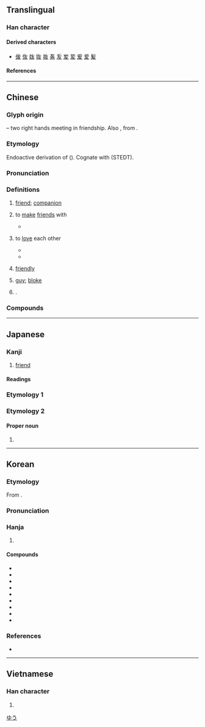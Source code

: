 {{character info}}
{{also|犮|发}}
==Translingual==
{{stroke order|strokes=4}}
{{stroke order|type=animate}}

===Han character===
{{Han char|rn=29|rad=又|as=02|sn=4|four=40047|canj=KE|ids=⿸𠂇又}}

====Derived characters====
* [[㑓]] [[伖]] [[𡛀]] [[抜]] [[鿆]] [[𥁊]] [[叐]] [[𡵢]] [[苃]] [[爰]] [[爱]] [[髪]]

====References====
{{Han ref|kx=0165.060|dkj=03119|dj=0374.180|hdz=10391.010|uh=53CB}}

----

==Chinese==
{{zh-forms|alt=㕛,𦫹,𦐮}}

===Glyph origin===
{{Han etym}}
{{Han compound|又|又|ls=ic|t1=hand|t2=hand}} – two right hands meeting in friendship. Also {{liushu|psc|nocap=1|adj=y}}, from {{och-l|又}}.

===Etymology===
Endoactive derivation of {{och-l|右|right|id=1}} ({{zh-ref|Schuessler, 2007}}). Cognate with {{cog|bo|གྲོགས||friend; companion}} (STEDT).

===Pronunciation===
{{zh-pron
|m=yǒu
|c=jau5,jau5-2
|c_note=jau5-2 - “guy; bloke”
|c-t=yiu4
|h=pfs=yû
|j=iou2
|mb=iǔ
|md=iū
|mn=iú
|mn-t=iu2
|w=3hhieu
|mc=y
|oc=y
|cat=n,pn
}}

===Definitions===
{{zh-hanzi}}

# [[friend]]; [[companion]]
#: {{zh-x|好友|good '''friend'''}}
# {{lb|zh|literary}} to [[make]] [[friends]] with
#* {{zh-x|無 友 不如 己 者。|Have no friends not equal to yourself.|ref=Analects}}
# {{lb|zh|literary|chiefly among brothers}} to [[love]] each other
#* {{zh-x|窈窕淑女，琴瑟 友 之。|The modest, retiring, virtuous, young lady: With lutes, small and large, let us give her '''friendly''' welcome.|ref=Shijing}}
#* {{zh-x|兄 亦 不 念 鞠子 哀，大 不 友 于 弟。||ref=Shangshu}}
# {{lb|zh|in compounds}} [[friendly]]
#: {{zh-x|友邦|friendly nation}}
#: {{zh-x|友軍|friendly forces}}
# {{lb|zh|Cantonese|colloquial|slightly|impolite}} [[guy]]; [[bloke]] {{zh-mw|條|班}}
#: {{zh-x|西裝 友{jau5-2}|'''guy''' in a suit|C}}
# {{surname|zh}}.

===Compounds===
{{zh-der|友好條約|工友|交友|三朋四友|土網友|化敵為友|好友|兄友弟恭|取友|幕友|影友會|友誼賽|同窗契友|尚友|友情|僚友|師友|佞徒損友|友愛|友軍|以文會友|友邦|學友|山友|徵友|好朋友|三友|婚友社|友善|嘉祐四友|孝友|小友|密友|室友|友婿|同門友|嫖友|女友|奔走之友|婚友介紹|夠朋友|嚶鳴求友|執友|友風子雨|友誼|友生|友好|友人|友于|三五好友|友誼商店|契友|益者三友|知友|求親告友|校友會|涼友|教友|窗友|燮友|發燒友|戰友|故友|會友|普天共友|朋友有舊|擇友|票友|硯友|敝友|狐朋狗友|盟友|益友|校友|死友|畏友|男朋友|探友|玉昆金友|玉友|石友|歌友會|牌友|爭友|昵友|狂朋怪友|擇交而友|損者三友|朋友|求其友聲|歲寒三友|損友|摯友|賣友|良朋益友|親朋好友|難友|竟陵八友|閨友|膩友|訪友|釣友|親友|聽友|線上交友|網路筆友|老友|讀友|賓友|竹馬之友|金友玉昆|站友|道友|至親好友|網友|腹心之友|龍鬚友|舊友|股友社|豬朋狗友|素友|至交契友|鳳友鸞交|電腦擇友|詩朋酒友|隊友|閨中密友|鳳友|良師益友|老朋友|重色輕友|酒肉朋友|農友|酈寄賣友|賣友求榮|見色忘友|良友|諍友|至友|筆友|血友病|莫逆之友|背主賣友|酒友|結友}}

{{zh-cat|People}}

----

==Japanese==

===Kanji===
{{ja-kanji|grade=2|rs=又02}}

# [[friend]]

====Readings====
{{ja-readings
|goon=う
|kanon=ゆう<いう
|kun=とも-
}}

===Etymology 1===
{{ja-kanjitab|とも|yomi=k}}
{{ja-see|とも}}

===Etymology 2===

====Proper noun====
{{ja-pos|proper|ゆう}}

# {{given name|ja|male}}

[[Category:Japanese male given names|ゆう]]

----

==Korean==

===Etymology===
From {{der|ko|ltc|-}} {{ltc-l|友}}. 

{{collapse|
* {{hanja-dongguk|ᅌᅮᇢ〯|ngwǔw}}
* {{hanja-hunmong|우〯|wǔ|人類#중03A}}
|Historical readings
|bg=#FFFFFF}}

===Pronunciation===
{{ko-hanja-pron|우|l=y}}

===Hanja===
{{ko-hanja-search}}
{{ko-hanja|벗|우}}

# {{hanja form of|우|[[friend]]; [[companion]]}}

====Compounds====
{{der-top3|Compounds}}
* {{ko-l|우정|友情}}
* {{ko-l|우애|友愛}}
* {{ko-l|붕우|朋友}}
* {{ko-l|우호|友好}}
* {{ko-l|우방|友邦}}
* {{ko-l|고우|故友}}
* {{ko-l|학우|學友}}
* {{ko-l|우의|友誼}}
* {{ko-l|혈우병|血友病}}
{{der-bottom}}

===References===
* {{R:hanjadoc|1042}}

----

==Vietnamese==

===Han character===
{{vi-readings|reading=[[hữu]]|rs=又02}}

# {{rfdef|vi|sort=又02}}